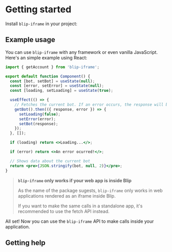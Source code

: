 

# Getting started

Install `blip-iframe` in your project:

<InstallScript packages="blip-iframe" />

## Example usage

You can use `blip-iframe` with any framework or even vanilla JavaScript. Here's an simple example using React:

```jsx
import { getAccount } from 'blip-iframe';

export default function Component() {
  const [bot, setBot] = useState(null);
  const [error, setError] = useState(null);
  const [loading, setLoading] = useState(true);

  useEffect(() => {
    // Fetches the current bot. If an error occurs, the response will be null.
    getBot().then(({ response, error }) => {
      setLoading(false);
      setError(error);
      setBot(response);
    });
  }, []);

  if (loading) return <>Loading...</>;

  if (error) return <>An error ocurred!</>;

  // Shows data about the current bot
  return <pre>{JSON.stringify(bot, null, 2)}</pre>;
}
```

> **`blip-iframe` only works if your web app is inside Blip**
>
> As the name of the package sugests, `blip-iframe` only works
> in web applications rendered as an iframe inside Blip.
>
> If you want to make the same calls in a standalone app,
> it's recommended to use the fetch API instead.

All set! Now you can use the `blip-iframe` API to make calls inside your application.

## Getting help

<SocialCards twitter={false} />
